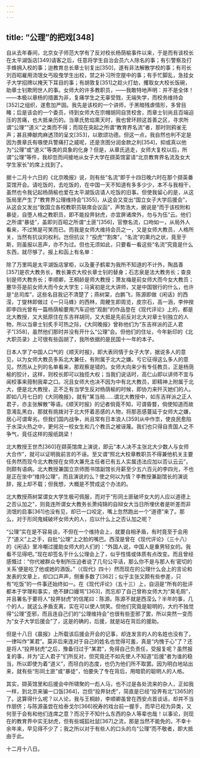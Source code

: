 ```yaml
---
---
---
```

title: “公理”的把戏[348]
---




自从去年春间，北京女子师范大学有了反对校长杨荫榆事件以来，于是而有该校长在太平湖饭店[349]请客之后，任意将学生自治会员六人除名的事；有引警察及打手蜂拥入校的事；迨教育总长章士钊复出[350]，遂有非法解散学校的事；有司长刘百昭雇用流氓女丐殴曳学生出校，禁之补习所空屋中的事；有手忙脚乱，急挂女子大学招牌以掩天下耳目的事；有胡敦复[351]之趁火打劫，攫取女大校长饭碗，助章士钊欺罔世人的事。女师大的许多教职员，——我敢特地声明：并不是全体！——本极以章杨的措置为非，复痛学生之无辜受戮，无端失学，而校务维持会[352]之组织，遂愈加严固。我先是该校的一个讲师，于黑暗残虐情形，多曾目睹；后是该会的一个委员，待到女师大在宗帽胡同自赁校舍，而章士钊尚且百端迫压的苦痛，也大抵亲历的。当章氏势焰熏天时，我也曾环顾这首善之区，寻求所谓“公理”“道义”之类而不得；而现在突起之所谓“教育界名流”者，那时则鸦雀无声；甚且捧献肉麻透顶的呈文[353]，以歌颂功德。但这一点，我自然也判不定是因为畏章氏有嗾使兵警痛打之威呢，还是贪图分润金款之利[354]，抑或真以他为“公理”或“道义”等类的具象的化身？但是，从章氏逃走，女师大复校以后，所谓“公理”等件，我却忽而间接地从女子大学在撷英馆宴请“北京教育界名流及女大学生家长”的席上找到了。

据十二月十六日的《北京晚报》说，则有些“名流”即于十四日晚六时在那个撷英番菜馆开会。请吃饭的，去吃饭的，在中国一天不知道有多多少少，本不与我相干，虽然也令我记起杨荫榆也爱在太平湖饭店请人吃饭的旧事。但使我留心的是，从这饭局里产生了“教育界公理维持会”[355]，从这会又变出“国立女子大学后援会”，从这会又发出“致国立各校教职员联席会议函”，声势浩大，据说是“而于该校附和暴徒，自堕人格之教职员，即不能投畀豺虎，亦宜屏诸席外，勿与为伍”云。他们之所谓“暴徒”，盖即刘百昭之所谓“土匪”[356]，官僚名流，口吻如一，从局外人看来，不过煞是可笑而已。而我是女师大维持会员之一，又是女师大教员，人格所关，当然有抗议的权利。岂但抗议？“投虎”“割席”，“名流”的熏灼之状，竟至于斯，则虽报以恶声，亦不为过。但也无须如此，只要看一看这些“名流”究竟是什么东西，就尽够了。报上和函上有名单：

除了万里鸣是太平湖饭店掌柜，以及董子鹤辈为我所不知道的不计外，陶昌善[357]是农大教务长，教长兼农大校长章士钊的替身；石志泉是法大教务长；查良钊是师大教务长；李顺卿，王桐龄是师大教授；萧友梅是前女师大而今女大教员；蹇华芬是前女师大而今女大学生；马寅初是北大讲师，又是中国银行的什么，也许是“总司库”，这些名目我记不清楚了；燕树棠，白鹏飞，陈源即做《闲话》的西滢，丁燮林即做过《一只马蜂》的西林，周鲠生即周览，皮宗石，高一涵，李仲揆即李四光曾有一篇杨荫榆要用汽车迎他“观剧”的作品登在《现代评论》上的，都是北大教授，又大抵原住在东吉祥胡同，又大抵是先前反对北大对章士钊独立的人物，所以当章士钊炙手可热之际，《大同晚报》曾称他们为“东吉祥派的正人君子”[358]，虽然他们那时并没有开什么“公理”会。但他们的住址，今年新印的《北大职员录》上可很有些函胡了，我所依据的是民国十一年的本子。

日本人学了中国人口气的《顺天时报》，即大表同情于女子大学，据说多人的意见，以为女师大教员多系北大兼任，有附属于北大之嫌。亏它征得这么多人的意见。然而从上列的名单看来，那观察是错的。女师大向来少有专任教员，正是杨荫榆的狡计，这样，则校长即可以独揽大权；当我们说话时，高仁山即以讲师不宜与闻校事来箝制我辈之口。况且女师大也决不因为中有北大教员，即精神上附属于北大，便是北大教授，正不乏有当学生反对杨荫榆的时候，即协力来歼灭她们的人。即如八月七日的《大同晚报》，就有“某当局……谓北大教授中，如东吉祥派之正人君子，亦主张解散”等语。《顺天时报》的记者倘竟不知，可谓昏瞀，倘使知道而故意淆乱黑白，那就有挑拨对于北大怀着恶感的人物，将那恶感蔓延于女师大之嫌，居心可谓卑劣。但我们国内战争，尚且常有日本浪人[359]从中作祟，使良民愈陷于水深火热之中，更何况一校女生和几个教员之被诬蔑。我们也只得自责国人之不争气，竟任这样的报纸跳梁！

北大教授王世杰[360]在撷英馆席上演说，即云“本人决不主张北大少数人与女师大合作”，就可以证明我前言的不诬。至又谓“照北大校章教职员不得兼他机关主要任务然而现今北大教授在女师大兼充主任者已有五人实属违法应加以否认云云”，则颇有语病。北大教授兼国立京师图书馆副馆长月薪至少五六百元的李四光，不也是正在坐中“维持公理”，而且演说的么？使之何以为情？李教授兼副馆长的演说辞，报上却不载；但我想，大概是不赞成这个办法的。

北大教授燕树棠谓女大学生极可佩服，而对于“形同土匪破坏女大的人应以道德上之否认加之”，则竟连所谓女大教务长萧纯锦的自辩女大当日所埋伏者是听差而非流氓的启事[361]也没有见，却已一口咬定，嘴上忽然跑出一个“道德”来了。那么，对于形同鬼蜮破坏女师大的人，应以什么上之否认加之呢？

“公理”实在是不容易谈，不但在一个维持会上，就要自相矛盾，有时竟至于会用了“道义”上之手，自批“公理”上之脸的嘴巴。西滢是曾在《现代评论》（三十八）的《闲话》里冷嘲过援助女师大的人们的：“外国人说，中国人是重男轻女的。我看不见得吧。”现在却签名于什么公理会上了，似乎性情或体质有点改变。而且曾经感慨过：“你代被群众专制所压迫者说了几句公平话，那么你不是与那人有‘密切的关系’便是吃了他或她的酒饭。”（《现代》四十）然而现在的公理什么会上的言论和发表的文章上，却口口声声，侧重多数了[362]；似乎主张又颇有些参差，只有“吃饭”的一件事还始终如一。在《现代评论》（五十三）上，自诩是“所有的批评都本于学理和事实，绝不肆口嫚骂”[363]，而忘却了自己曾称女师大为“臭毛厕”，并且署名于要将人“投畀豺虎”的信尾曰：陈源。陈源不就是西滢么？半年的事，几个的人，就这么矛盾支离，实在可以使人悯笑。但他们究竟是聪明的，大约不独觉得“公理”歪邪，而且连自己们的“公理维持会”也很有些歪邪了罢，所以突然一变而为“女子大学后援会”了，这是的确的，后援，就是站在背后的援助。

但是十八日《晨报》上所载该后援会开会的记事，却连发言的人的名姓也没有了，一律叫作“某君”。莫非后来连对于自己的姓名也觉得可羞，真是“内愧于心”了？还是将人“投畀豺虎”之后，豫备归过于“某君”，免得自己负责任，受报复呢？虽然报复的事，并为“正人君子”们所反对，但究竟还不如先使人不知道“后援”者为谁的稳当，所以即使为着“道义”，而坦白的态度，也仍为他们所不取罢。因为明白地站出来，就有些“形同土匪”或“暴徒”，怕要失了专在背后，用暗箭的聪明人的人格。

其实，撷英馆里和后援会中所啸聚的一彪人马，也不过是各处流来的杂人，正如我一样，到北京来骗一口饭[364]，岂但“投畀豺虎”，简直是已经“投畀有北”[365]的了。这算得什么呢？以人论，我与王桐龄，李顺卿虽曾在西安点首谈话，却并不当作朋侪；与陈源虽尝在给泰戈尔[366]祝寿的戏台前一握手，而早已视为异类，又何至于会有和他们连席之意？而况于不知什么东西的杂人等辈也哉！以事论，则现在的教育界中实无豺虎，但有些城狐社鼠[367]之流，那是当然不能免的。不幸十余年来，早见得不少了；我之所以对于有些人的口头的鸟“公理”而不敬者，即大抵由于此。

十二月十八日。
